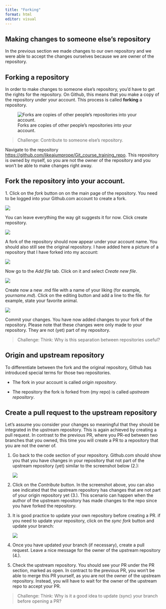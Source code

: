 ```yaml
---
title: "Forking"
format: html
editor: visual
---
```


## Making changes to someone else's repository

In the previous section we made changes to our own repository and we were able to accept the changes ourselves because we are owner of the repository.

## Forking a repository

In order to make changes to someone else's repository, you'd have to get the rights for the repository. On Github, this means that you make a copy of the repository under your account. This process is called **forking** a repository.

![Forks are copies of other people's repositories into your account.](img/Forking.png)

> Challenge: Contribute to someone else's repository.

Navigate to the repository <https://github.com/likeajumprope/Git_course_training_repo>. This repository is owned by myself, so you are not the owner of the repository and you won't be able to make changes right away.

## Fork the repository into your account.

1\. Click on the *fork* button on on the main page of the repository. You need to be logged into your Github.com account to create a fork.

![](img/Forking1.png)

You can leave everything the way git suggests it for now. Click create repository.

![](img/Forking2.png)

A fork of the repository should now appear under your account name. You should also still see the original repository. I have added here a picture of a repository that I have forked into my account:

![](img/Forking3.png)

Now go to the *Add file* tab. Click on it and select *Create new file*.

![](img/Forking5.png)

Create now a new .md file with a name of your liking (for example, *yourname.md*). Click on the editing button and add a line to the file. for example, state your favorite animal.

![](img/Collaborating1.png)

Commit your changes. You have now added changes to your fork of the repository. Please note that these changes were only made to your repository. They are not (yet) part of my repository.

> Challenge: Think: Why is this separation between repositories useful?

## Origin and upstream repository

To differentiate between the fork and the original repository, Github has introduced special terms for those two repositories.

-   The fork in your account is called *origin repository*.

-   The repository the fork is forked from (my repo) is called *upstream repository*.

## Create a pull request to the upstream repository

Let's assume you consider your changes so meaningful that they should be integrated in the upstream repository. This is again achieved by creating a pull request. In contrast to the previous PR, where you PR-ed between two branches that you owned, this time you will create a PR to a repository that you are not the owner of.

1.  Go back to the code section of your repository. Github.com should show you that you have changes in your repository that not part of the upstream repository (yet) similar to the screenshot below (2.):

    ![](img/Fork_PR.png)

2.  Click on the *Contribute* button. In the screenshot above, you can also see indicated that the upstream repository has changes that are not part of your origin repository yet (3.). This scenario can happen when the author of the upstream repository has made changes to the repo since you have forked the repository.

3.  It is good practice to update your own repository before creating a PR. if you need to update your repository, click on the *sync fork* button and update your branch:

    ![](img/Fork_PR2.png)

4.  Once you have updated your branch (if necessary), create a pull request. Leave a nice message for the owner of the upstream repository (4.).

5.  Check the upstream repository. You should see your PR under the PR section, marked as open. In contract to the previous PR, you won't be able to merge this PR yourself, as you are not the owner of the upstream repository. Instead, you will have to wait for the owner of the upstream repo to accept your PR.

> Challenge: Think: Why is it a good idea to update (sync) your branch before opening a PR?
